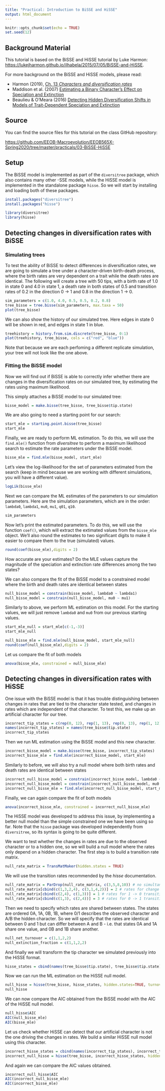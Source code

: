 ```yaml
---
title: "Practical: Introduction to BiSSE and HiSSE"
output: html_document
---
```


```r
knitr::opts_chunk$set(echo = TRUE)
set.seed(12)
```

## Background Material

This tutorial is based on the BiSSE and HiSSE tutorial by Luke Harmon: [https://lukejharmon.github.io/ilhabela/2015/07/05/BiSSE-and-HiSSE](https://lukejharmon.github.io/ilhabela/2015/07/05/BiSSE-and-HiSSE/).

For more background on the BiSSE and HiSSE models, please read:

* Harmon (2019), [Ch. 13 _Characters and diversification rates_](https://lukejharmon.github.io/pcm/chapter13_chardiv/)
* Maddison et al. (2007) [Estimating a Binary Character's Effect on Speciation and Extinction](https://academic.oup.com/sysbio/article/56/5/701/1694265)
* Beaulieu & O'Meara (2016) [Detecting Hidden Diversification Shifts in Models of Trait-Dependent Speciation and Extinction](https://academic.oup.com/sysbio/article/65/4/583/1753616?searchresult=1)


## Source

You can find the source files for this tutorial on the class GitHub repository:

[https://github.com/EEOB-Macroevolution/EEOB565X-Spring2020/tree/master/practicals/03-BiSSE-HiSSE](https://github.com/EEOB-Macroevolution/EEOB565X-Spring2020/tree/master/practicals/03-BiSSE-HiSSE)


## Setup

The BiSSE model is implemented as part of the `diversitree` package, which also contains many other -SSE models, while the HiSSE model is implemented in the standalone package `hisse`. So we will start by installing and loading both of these packages.

```r
install.packages("diversitree")
install.packages("hisse")
```
```r
library(diversitree)
library(hisse)
```

## Detecting changes in diversification rates with BiSSE

### Simulating trees

To test the ability of BiSSE to detect differences in diversification rates, we are going to simulate a tree under a character-driven birth-death process, where the birth rates are very dependent on a trait while the death rates are identical. The following will create a tree with 50 tips, with a birth rate of 1.0 in state 0 and 4.0 in state 1, a death rate in both states of 0.5 and transition rates of 0.2 in the direction 0 -> 1 and 0.8 in the direction 1 -> 0.

```r
sim_parameters = c(1.0, 4.0, 0.5, 0.5, 0.2, 0.8)
tree_bisse = tree.bisse(sim_parameters, max.taxa = 50)
plot(tree_bisse)
```

We can also show the history of our simulated tree. Here edges in state 0 will be shown in red, and edges in state 1 in blue.

```r
treehistory = history.from.sim.discrete(tree_bisse, 0:1)
plot(treehistory, tree_bisse, cols = c("red", "blue"))
```

Note that because we are each perfoming a different replicate simulation, your tree will not look like the one above. 

### Fitting the BiSSE model

Now we will find out if BiSSE is able to correctly infer whether there are changes in the diversification rates on our simulated tree, by estimating the rates using maximum likelihood.

This simply attaches a BiSSE model to our simulated tree:

```r
bisse_model = make.bisse(tree_bisse, tree_bisse$tip.state)
```

We are also going to need a starting point for our search:

```r
start_mle = starting.point.bisse(tree_bisse)
start_mle
```

Finally, we are ready to perform ML estimation. To do this, we will use the `find.mle()` function from _diversitree_ to perform a maximum likelihood search to estimate the rate parameters under the BiSSE model.

```r
bisse_mle = find.mle(bisse_model, start_mle)
```

Let's view the log-likelihood for the set of parameters estimated from the search (keep in mind because we are working with different simulations, you will have a different value). 

```r
logLik(bisse_mle)
```

Next we can compare the ML estimates of the parameters to our simulation parameters.
Here are the simulation parameters, which are in the order: `lambda0`, `lambda1`, `mu0`, `mu1`, `q01`, `q10`.

```r
sim_parameters
```

Now let's print the estimated parameters. To do this, we will use the function `coef()`, which will extract the extimated values from the `bisse_mle` object.
We'll also round the estimates to two significant digits to make it easier to compare them to the true (simulated) values. 

```r
round(coef(bisse_mle),digits = 2)
```

How accurate are your estimates?
Do the MLE values capture the magnitude of the speciation and extinction rate differences among the two states?

We can also compare the fit of the BiSSE model to a constrained model where the birth and death rates are identical between states

```r
null_bisse_model = constrain(bisse_model, lambda0 ~ lambda1)
null_bisse_model = constrain(null_bisse_model, mu0 ~ mu1)
```

Similarly to above, we perform ML estimation on this model. For the starting values, we will just remove `lambda0` and `mu0` from our previous starting values.

```r
start_mle_null = start_mle[c(-1,-3)]
start_mle_null

null_bisse_mle = find.mle(null_bisse_model, start_mle_null)
round(coef(null_bisse_mle),digits = 2)
```

Let us compare the fit of both models

```r
anova(bisse_mle, constrained = null_bisse_mle)
```


## Detecting changes in diversification rates with HiSSE

One issue with the BiSSE model is that it has trouble distinguishing between changes in rates that are tied to the character state tested, and changes in rates which are independent of that character.
To test this, we make up an artificial character for our tree.

```r
incorrect_tip_states = c(rep(0, 12), rep(1, 13), rep(0, 13), rep(1, 12))
names(incorrect_tip_states) = names(tree_bisse$tip.state)
incorrect_tip_states
```

Then we run ML estimation using the BiSSE model and this new character.

```r
incorrect_bisse_model = make.bisse(tree_bisse, incorrect_tip_states)
incorrect_bisse_mle = find.mle(incorrect_bisse_model, start_mle)
```

Similarly to before, we will also try a null model where both birth rates and death rates are identical between states

```r
incorrect_null_bisse_model = constrain(incorrect_bisse_model, lambda0 ~ lambda1)
incorrect_null_bisse_model = constrain(incorrect_null_bisse_model, mu0 ~ mu1)
incorrect_null_bisse_mle = find.mle(incorrect_null_bisse_model, start_mle_null)
```

Finally, we can again compare the fit of both models

```r
anova(incorrect_bisse_mle, constrained = incorrect_null_bisse_mle)
```

The HiSSE model was developed to address this issue, by implementing a better null model than the simple constrained one we have been using so far. Note that the `hisse` package was developed independently from `diversitree`, so its syntax is going to be quite different.

We want to test whether the changes in rates are due to the observed character or to a hidden one, so we will build a null model where the rates only depend on a hidden character. The first step is to build a transition rate matrix. 

```r
null_rate_matrix = TransMatMaker(hidden.states = TRUE)
```

We will use the transition rates recommended by the _hisse_ documentation.

```r
null_rate_matrix = ParDrop(null_rate_matrix, c(3,5,8,10)) # no simultaneous transitions in both characters
null_rate_matrix[cbind(c(1,3,2,4), c(3,1,4,2))] = 2 # rates for change between rate classes
null_rate_matrix[cbind(c(2,4), c(1,3))] = 1 # rates for 1 -> 0 transition in character are equal
null_rate_matrix[cbind(c(1,3), c(2,4))] = 3 # rates for 0 -> 1 transition in character are equal
```

Then we need to specify which rates are shared between states. The states are ordered 0A, 1A, 0B, 1B, where 0/1 describes the observed character and A/B the hidden character. So we will specify that the rates are identical between 0 and 1 but can differ between A and B - i.e. that states 0A and 1A share one value, and 0B and 1B share another.

```r
null_net_turnover = c(1,1,2,2)
null_extinction_fraction = c(1,1,2,2)
```

And finally we will transform the tip character we simulated previously into the HiSSE format.

```r
hisse_states = cbind(names(tree_bisse$tip.state), tree_bisse$tip.state)
```

Now we can run the ML estimation on the HiSSE null model. 

```r
null_hisse = hisse(tree_bisse, hisse_states, hidden.states=TRUE, turnover.anc = null_net_turnover, eps.anc = null_extinction_fraction, trans.rate = null_rate_matrix)
null_hisse
```

We can now compare the AIC obtained from the BiSSE model with the AIC of the HiSSE null model.

```r
null_hisse$AIC
AIC(null_bisse_mle)
AIC(bisse_mle)
```

Let us check whether HiSSE can detect that our artificial character is not the one driving the changes in rates. We build a similar HiSSE null model using this character.

```r
incorrect_hisse_states = cbind(names(incorrect_tip_states), incorrect_tip_states)
incorrect_null_hisse = hisse(tree_bisse, incorrect_hisse_states, hidden.states=TRUE, turnover.anc = null_net_turnover, eps.anc = null_extinction_fraction, trans.rate = null_rate_matrix)
```

And again we can compare the AIC values obtained.

```r
incorrect_null_hisse$AIC
AIC(incorrect_null_bisse_mle)
AIC(incorrect_bisse_mle)
```
